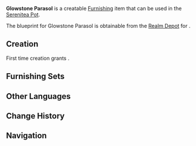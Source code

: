 {{Furnishing Infobox
|id             = 373326
|image          = Item Glowstone Parasol.png
|category       = Ornaments
|subcategory    = Utensil
|rarity         = 3
|adeptal_energy = 60
|load           = 65
|reduced_load   = 47
|description    = A magnificent tabletop ornament that looks vaguely like a mushroom. It is made of a strange material that resembles stone but is not stone. There is a rumor among the outlanders in [[Ritou]] that the raw material of this ornament originates from a stone in [[Chinju Forest]]. When a thousand-year-old stone is cracked open, the inside of the stone takes on a fluid-like texture, as if it is infiltrated by blue fluorescent light. The truth is, the craftsman merely made a purple coating out of inedible jelly and applied it evenly to the ordinary sculpture.
|blueprint      = [[Realm Depot]]
}}
'''Glowstone Parasol''' is a creatable [[Furnishing]] item that can be used in the [[Serenitea Pot]].

The blueprint for Glowstone Parasol is obtainable from the [[Realm Depot]] for {{Item|Realm Currency|24|x=160}}.

==Creation==
First time creation grants {{Item|Trust|24|x=60}}.
{{Recipe
|type = Creation
|time = 14h
|Iron Chunk = 6
|Blue Dye = 6
|sort = Iron Chunk,Blue Dye
}}

==Furnishing Sets==
{{Craft Usage}}

==Other Languages==
{{Other Languages|default_hidden = 1
|en      = Glowstone Parasol
|zhs     = 「朽石荧伞」
|zhs_rm  = "Xiǔshí Yíng Sǎn"
|zht     = 「朽石熒傘」
|zht_rm  = "Xiǔshí Yíng Sǎn"
|ja      = 「古き石の蛍傘」
|ja_rm   = "Furuki Ishi no Hotaru Kasa"
|ko      = 「형광 바위 우산」
|ko_rm   = 
|es      = Sombrilla brillopétrea
|fr      = Parasol de pierre lumineuse
|ru      = Зонтик из сияющего камня
|th      = "ร่มเรืองแสงหินผุพัง"
|th_rm   = 
|vi      = "Dù Đá"
|de      = „Schirm aus glühendem Stein“
|id      = Payung Batu Berkilau
|pt      = Guarda-sol de pedra luminescente
}}

==Change History==
{{Change History|2.2}}

==Navigation==
{{Furnishing Navbox/Interior|Ornaments}}